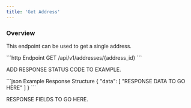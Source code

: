 ```yaml
---
title: 'Get Address'
---
```


### Overview

This endpoint can be used to get a single address.

<RequestExample>
    ```http Endpoint
    GET /api/v1/addresses/{address_id}
    ```
</RequestExample>

ADD RESPONSE STATUS CODE TO EXAMPLE.

<ResponseExample>
    ```json Example Response Structure
    {
        "data": [
        "RESPONSE DATA TO GO HERE"
        ]
    }
    ```
</ResponseExample>

RESPONSE FIELDS TO GO HERE.